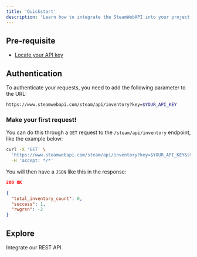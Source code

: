 ```yaml
---
title: 'Quickstart'
description: 'Learn how to integrate the SteamWebAPI into your project, without losing your brand!'
---
```


## Pre-requisite

- [Locate your API key](https://www.steamwebapi.com/dashboard)

## Authentication

To authenticate your requests, you need to add the following parameter to the URL:

```bash
https://www.steamwebapi.com/steam/api/inventory?key=$YOUR_API_KEY
```

### Make your first request!

You can do this through a `GET` request to the `/steam/api/inventory` endpoint, like the example below:

```bash
curl -X 'GET' \
  'https://www.steamwebapi.com/steam/api/inventory?key=$YOUR_API_KEY&steam_id=76561199473537425' \
  -H 'accept: */*'
```

You will then have a `JSON` like this in the response:

```json
200 OK

{
  "total_inventory_count": 0,
  "success": 1,
  "rwgrsn": -2
}
```

## Explore

<CardGroup cols={2}>
  <Card
    title="API Reference"
    icon="file"
    href="/api-referenc"
  >
    Integrate our REST API.
  </Card>
</CardGroup>